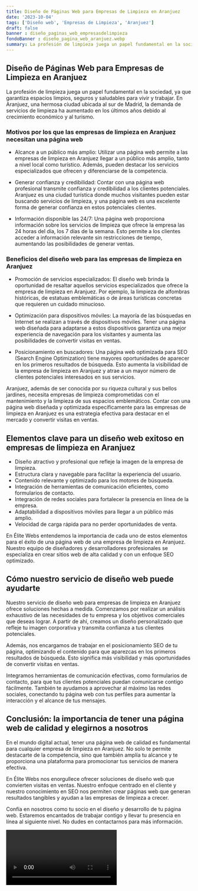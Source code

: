 ```yaml
---
title: Diseño de Páginas Web para Empresas de Limpieza en Aranjuez
date: '2023-10-04'
tags: ['Diseño web', 'Empresas de Limpieza', 'Aranjuez']
draft: false
banner : diseño_paginas_web_empresasdelimpieza
fondoBanner : diseño_pagina_web_aranjuez.webp
summary: La profesión de limpieza juega un papel fundamental en la sociedad, ya que garantiza espacios limpios, seguros y saludables para vivir y trabajar. En Aranjuez, una hermosa ciudad ubicada al sur de Madrid, la demanda de servicios de limpieza ha aumentado en los últimos años debido al crecimiento económico y al turismo.
---
```


## **Diseño de Páginas Web para Empresas de Limpieza en Aranjuez**

La profesión de limpieza juega un papel fundamental en la sociedad, ya que garantiza espacios limpios, seguros y saludables para vivir y trabajar. En Aranjuez, una hermosa ciudad ubicada al sur de Madrid, la demanda de servicios de limpieza ha aumentado en los últimos años debido al crecimiento económico y al turismo.

### **Motivos por los que las empresas de limpieza en Aranjuez necesitan una página web**
- Alcance a un público más amplio: Utilizar una página web permite a las empresas de limpieza en Aranjuez llegar a un público más amplio, tanto a nivel local como turístico. Además, pueden destacar los servicios especializados que ofrecen y diferenciarse de la competencia.

- Generar confianza y credibilidad: Contar con una página web profesional transmite confianza y credibilidad a los clientes potenciales. Aranjuez es una ciudad turística donde muchos visitantes pueden estar buscando servicios de limpieza, y una página web es una excelente forma de generar confianza en estos potenciales clientes.

- Información disponible las 24/7: Una página web proporciona información sobre los servicios de limpieza que ofrece la empresa las 24 horas del día, los 7 días de la semana. Esto permite a los clientes acceder a información relevante sin restricciones de tiempo, aumentando las posibilidades de generar ventas.

### **Beneficios del diseño web para las empresas de limpieza en Aranjuez**
- Promoción de servicios especializados: El diseño web brinda la oportunidad de resaltar aquellos servicios especializados que ofrece la empresa de limpieza en Aranjuez. Por ejemplo, la limpieza de alfombras históricas, de estatuas emblemáticas o de áreas turísticas concretas que requieren un cuidado minucioso.

- Optimización para dispositivos móviles: La mayoría de las búsquedas en Internet se realizan a través de dispositivos móviles. Tener una página web diseñada para adaptarse a estos dispositivos garantiza una mejor experiencia de navegación para los visitantes y aumenta las posibilidades de convertir visitas en ventas.

- Posicionamiento en buscadores: Una página web optimizada para SEO (Search Engine Optimization) tiene mayores oportunidades de aparecer en los primeros resultados de búsqueda. Esto aumenta la visibilidad de la empresa de limpieza en Aranjuez y atrae a un mayor número de clientes potenciales interesados en sus servicios.

Aranjuez, además de ser conocida por su riqueza cultural y sus bellos jardines, necesita empresas de limpieza comprometidas con el mantenimiento y la limpieza de sus espacios emblemáticos. Contar con una página web diseñada y optimizada específicamente para las empresas de limpieza en Aranjuez es una estrategia efectiva para destacar en el mercado y convertir visitas en ventas.

<GifSeo />

<Cta />

## Elementos clave para un diseño web exitoso en empresas de limpieza en Aranjuez

- Diseño atractivo y profesional que refleje la imagen de la empresa de limpieza.
- Estructura clara y navegable para facilitar la experiencia del usuario.
- Contenido relevante y optimizado para los motores de búsqueda.
- Integración de herramientas de comunicación eficientes, como formularios de contacto.
- Integración de redes sociales para fortalecer la presencia en línea de la empresa.
- Adaptabilidad a dispositivos móviles para llegar a un público más amplio.
- Velocidad de carga rápida para no perder oportunidades de venta.

En Élite Webs entendemos la importancia de cada uno de estos elementos para el éxito de una página web de una empresa de limpieza en Aranjuez. Nuestro equipo de diseñadores y desarrolladores profesionales se especializa en crear sitios web de alta calidad y con un enfoque SEO optimizado.

## Cómo nuestro servicio de diseño web puede ayudarte

Nuestro servicio de diseño web para empresas de limpieza en Aranjuez ofrece soluciones hechas a medida. Comenzamos por realizar un análisis exhaustivo de las necesidades de tu empresa y los objetivos comerciales que deseas lograr. A partir de ahí, creamos un diseño personalizado que refleje tu imagen corporativa y transmita confianza a tus clientes potenciales.

Además, nos encargamos de trabajar en el posicionamiento SEO de tu página, optimizando el contenido para que aparezcas en los primeros resultados de búsqueda. Esto significa más visibilidad y más oportunidades de convertir visitas en ventas.

Integramos herramientas de comunicación efectivas, como formularios de contacto, para que tus clientes potenciales puedan comunicarse contigo fácilmente. También te ayudamos a aprovechar al máximo las redes sociales, conectando tu página web con tus perfiles para aumentar la interacción y el alcance de tus mensajes.

## Conclusión: la importancia de tener una página web de calidad y elegirnos a nosotros

En el mundo digital actual, tener una página web de calidad es fundamental para cualquier empresa de limpieza en Aranjuez. No solo te permite destacarte de la competencia, sino que también amplía tu alcance y te proporciona una plataforma para promocionar tus servicios de manera efectiva.

En Élite Webs nos enorgullece ofrecer soluciones de diseño web que convierten visitas en ventas. Nuestro enfoque centrado en el cliente y nuestro conocimiento en SEO nos permiten crear páginas web que generan resultados tangibles y ayudan a las empresas de limpieza a crecer.

Confía en nosotros como tu socio en el diseño y desarrollo de tu página web. Estaremos encantados de trabajar contigo y llevar tu presencia en línea al siguiente nivel. No dudes en contactarnos para más información.

<Video />

<CtaBot job='Empresas de Limpieza' city='Aranjuez'/>

<Gmaps query='Aranjuez+españa+maps' />